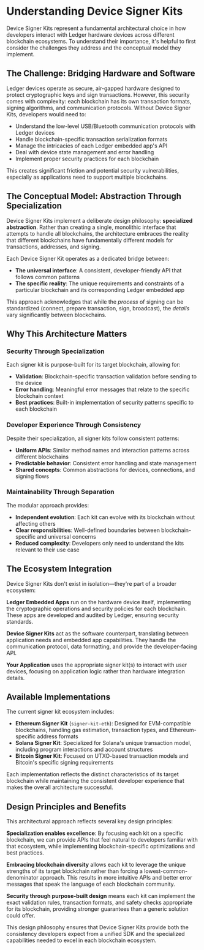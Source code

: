 # Understanding Device Signer Kits

Device Signer Kits represent a fundamental architectural choice in how developers interact with Ledger hardware devices across different blockchain ecosystems. To understand their importance, it's helpful to first consider the challenges they address and the conceptual model they implement.

## The Challenge: Bridging Hardware and Software

Ledger devices operate as secure, air-gapped hardware designed to protect cryptographic keys and sign transactions. However, this security comes with complexity: each blockchain has its own transaction formats, signing algorithms, and communication protocols. Without Device Signer Kits, developers would need to:

- Understand the low-level USB/Bluetooth communication protocols with Ledger devices
- Handle blockchain-specific transaction serialization formats
- Manage the intricacies of each Ledger embedded app's API
- Deal with device state management and error handling
- Implement proper security practices for each blockchain

This creates significant friction and potential security vulnerabilities, especially as applications need to support multiple blockchains.

## The Conceptual Model: Abstraction Through Specialization

Device Signer Kits implement a deliberate design philosophy: **specialized abstraction**. Rather than creating a single, monolithic interface that attempts to handle all blockchains, the architecture embraces the reality that different blockchains have fundamentally different models for transactions, addresses, and signing.

Each Device Signer Kit operates as a dedicated bridge between:
- **The universal interface**: A consistent, developer-friendly API that follows common patterns
- **The specific reality**: The unique requirements and constraints of a particular blockchain and its corresponding Ledger embedded app

This approach acknowledges that while the *process* of signing can be standardized (connect, prepare transaction, sign, broadcast), the *details* vary significantly between blockchains.

## Why This Architecture Matters

### Security Through Specialization
Each signer kit is purpose-built for its target blockchain, allowing for:
- **Validation**: Blockchain-specific transaction validation before sending to the device
- **Error handling**: Meaningful error messages that relate to the specific blockchain context
- **Best practices**: Built-in implementation of security patterns specific to each blockchain

### Developer Experience Through Consistency
Despite their specialization, all signer kits follow consistent patterns:
- **Uniform APIs**: Similar method names and interaction patterns across different blockchains
- **Predictable behavior**: Consistent error handling and state management
- **Shared concepts**: Common abstractions for devices, connections, and signing flows

### Maintainability Through Separation
The modular approach provides:
- **Independent evolution**: Each kit can evolve with its blockchain without affecting others
- **Clear responsibilities**: Well-defined boundaries between blockchain-specific and universal concerns
- **Reduced complexity**: Developers only need to understand the kits relevant to their use case

## The Ecosystem Integration

Device Signer Kits don't exist in isolation—they're part of a broader ecosystem:

**Ledger Embedded Apps** run on the hardware device itself, implementing the cryptographic operations and security policies for each blockchain. These apps are developed and audited by Ledger, ensuring security standards.

**Device Signer Kits** act as the software counterpart, translating between application needs and embedded app capabilities. They handle the communication protocol, data formatting, and provide the developer-facing API.

**Your Application** uses the appropriate signer kit(s) to interact with user devices, focusing on application logic rather than hardware integration details.

## Available Implementations

The current signer kit ecosystem includes:

- **Ethereum Signer Kit** (`signer-kit-eth`): Designed for EVM-compatible blockchains, handling gas estimation, transaction types, and Ethereum-specific address formats
- **Solana Signer Kit**: Specialized for Solana's unique transaction model, including program interactions and account structures
- **Bitcoin Signer Kit**: Focused on UTXO-based transaction models and Bitcoin's specific signing requirements

Each implementation reflects the distinct characteristics of its target blockchain while maintaining the consistent developer experience that makes the overall architecture successful.

## Design Principles and Benefits

This architectural approach reflects several key design principles:

**Specialization enables excellence**: By focusing each kit on a specific blockchain, we can provide APIs that feel natural to developers familiar with that ecosystem, while implementing blockchain-specific optimizations and best practices.

**Embracing blockchain diversity** allows each kit to leverage the unique strengths of its target blockchain rather than forcing a lowest-common-denominator approach. This results in more intuitive APIs and better error messages that speak the language of each blockchain community.

**Security through purpose-built design** means each kit can implement the exact validation rules, transaction formats, and safety checks appropriate for its blockchain, providing stronger guarantees than a generic solution could offer.

This design philosophy ensures that Device Signer Kits provide both the consistency developers expect from a unified SDK and the specialized capabilities needed to excel in each blockchain ecosystem.
